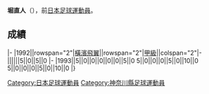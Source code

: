 {{Infobox football biography
|name=堀直人
|image=
|fullname=堀直人
|birth_date={{Birth date and age|1964|11|28}}
|cityofbirth=[[神奈川縣|神奈川縣]]
|countryofbirth=[[日本|日本]]
|height=
|position=[[後衛_(足球)|後衛]]
|currentclub=
|years=?-1993
|clubs=[[橫濱飛翼|全日空/橫濱飛翼]]
|caps(goals)=
|nationalyears=
|nationalteam=
|nationalcaps(goals)=
}}
'''堀直人'''（{{Bd|1964年|11月28日||}}），前[[日本|日本]][[足球|足球]][[運動員|運動員]]。

==成績==
{{Football player club statistics 1|YYN}}
{{Football player club statistics 2|JPN|YYN}}
|-
|1992||rowspan="2"|[[橫濱飛翼|橫濱飛翼]]||rowspan="2"|[[日本職業足球甲級聯賽|甲級]]||colspan="2"|-||||||5||0||5||0
|-
|1993||5||0||0||0||0||0||5||0
{{Football player club statistics 3|1|JPN}}5||0||0||0||5||0||10||0
{{Football player club statistics 5}}5||0||0||0||5||0||10||0
|}

{{Japan-sport-bio-stub}}
{{Soccer-player-stub}}
[[Category:日本足球運動員|Category:日本足球運動員]]
[[Category:神奈川縣足球運動員|Category:神奈川縣足球運動員]]